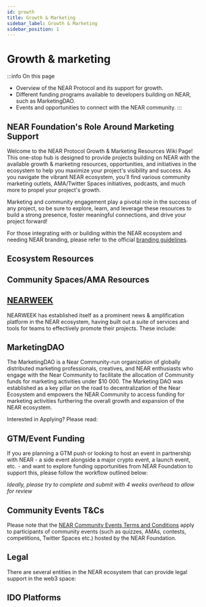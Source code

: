 ```yaml
---
id: growth
title: Growth & Marketing
sidebar_label: Growth & Marketing
sidebar_position: 1
---
```



# Growth & marketing

:::info On this page
* Overview of the NEAR Protocol and its support for growth.
* Different funding programs available to developers building on NEAR, such as MarketingDAO.
* Events and opportunities to connect with the NEAR community.
:::


## NEAR Foundation's Role Around Marketing Support

Welcome to the NEAR Protocol Growth & Marketing Resources Wiki Page! This one-stop hub is designed to provide projects building on NEAR with the available growth & marketing resources, opportunities, and initiatives in the ecosystem to help you maximize your project's visibility and success. As you navigate the vibrant NEAR ecosystem, you'll find various community marketing outlets, AMA/Twitter Spaces initiatives, podcasts, and much more to propel your project's growth.

Marketing and community engagement play a pivotal role in the success of any project, so be sure to explore, learn, and leverage these resources to build a strong presence, foster meaningful connections, and drive your project forward!

For those integrating with or building within the NEAR ecosystem and needing NEAR branding, please refer to the official [branding guidelines](https://near.org/brand/).


## Ecosystem Resources

<EcosystemResources />

## Community Spaces/AMA Resources

<CommunitySpaces />

## [NEARWEEK](https://nearweek.com/)

NEARWEEK has established itself as a prominent news & amplification platform in the NEAR ecosystem, having built out a suite of services and tools for teams to effectively promote their projects. These include:

<NearWeek />


## MarketingDAO

The MarketingDAO is a Near Community-run organization of globally distributed marketing professionals, creatives, and NEAR enthusiasts who engage with the Near Community to facilitate the allocation of Community funds for marketing activities under $10 000. The Marketing DAO was established as a key pillar on the road to decentralization of the Near Ecosystem and empowers the NEAR Community to access funding for marketing activities furthering the overall growth and expansion of the NEAR ecosystem. 

Interested in Applying? Please read:

<MarketingDAO />


## GTM/Event Funding

If you are planning a GTM push or looking to host an event in partnership with NEAR - a side event alongside a major crypto event, a launch event, etc. - and want to explore funding opportunities from NEAR Foundation to support this, please follow the workflow outlined below:

*Ideally, please try to complete and submit with 4 weeks overhead to allow for review*



<EventFunding />

## Community Events T&Cs

Please note that the [NEAR Community Events Terms and Conditions](https://shortlink.near.foundation/community-events-tandc) apply to participants of community events (such as quizzes, AMAs, contests, competitions, Twitter Spaces etc.) hosted by the NEAR Foundation.

## Legal

There are several entities in the NEAR ecosystem that can provide legal support in the web3 space:

<LegalResources />

## IDO Platforms

<IDOPlatforms />
